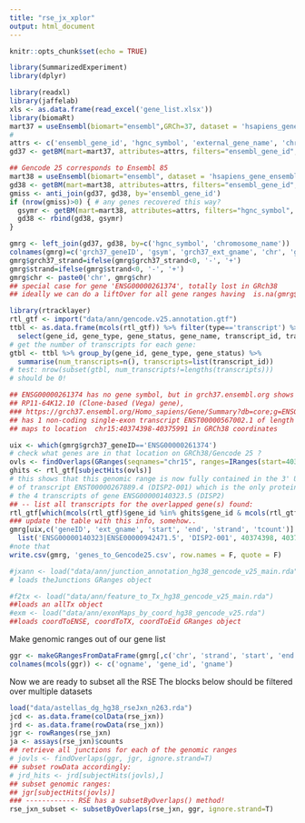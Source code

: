 ---
title: "rse_jx_xplor"
output: html_document
---

```{r setup, include=FALSE}
knitr::opts_chunk$set(echo = TRUE)
```

```{r}
library(SummarizedExperiment)
library(dplyr)
```

```{r}
library(readxl)
library(jaffelab)
xls <- as.data.frame(read_excel('gene_list.xlsx'))
library(biomaRt)
mart37 = useEnsembl(biomart="ensembl",GRCh=37, dataset = 'hsapiens_gene_ensembl')
#
attrs <- c('ensembl_gene_id', 'hgnc_symbol', 'external_gene_name', 'chromosome_name',  'start_position', 'end_position', 'strand', 'transcript_count') # 'ensembl_transcript_id', 'ccds')
gd37 <- getBM(mart=mart37, attributes=attrs, filters="ensembl_gene_id", values=xls$EnsemblID) 

## Gencode 25 corresponds to Ensembl 85
mart38 = useEnsembl(biomart="ensembl", dataset = 'hsapiens_gene_ensembl', version=85)
gd38 <- getBM(mart=mart38, attributes=attrs, filters="ensembl_gene_id", values=xls$EnsemblID) 
gmiss <- anti_join(gd37, gd38, by='ensembl_gene_id')
if (nrow(gmiss)>0) { # any genes recovered this way?
  gsymr <- getBM(mart=mart38, attributes=attrs, filters="hgnc_symbol", values=gmiss$hgnc_symbol) 
  gd38 <- rbind(gd38, gsymr)
}
```

```{r}
gmrg <- left_join(gd37, gd38, by=c('hgnc_symbol', 'chromosome_name'))
colnames(gmrg)=c('grch37_geneID', 'gsym', 'grch37_ext_gname', 'chr', 'grch37_start', 'grch37_end', 'grch37_strand', 'grch37_tcount', 'geneID', 'ext_gname', 'start', 'end', 'strand', 'tcount')
gmrg$grch37_strand=ifelse(gmrg$grch37_strand<0, '-', '+')
gmrg$strand=ifelse(gmrg$strand<0, '-', '+')
gmrg$chr <- paste0('chr', gmrg$chr)
## special case for gene 'ENSG00000261374', totally lost in GRch38
## ideally we can do a liftOver for all gene ranges having  is.na(gmrg$geneID)

```



```{r}
library(rtracklayer)
rtl_gtf <- import("data/ann/gencode.v25.annotation.gtf")
ttbl <- as.data.frame(mcols(rtl_gtf)) %>% filter(type=='transcript') %>% 
  select(gene_id, gene_type, gene_status, gene_name, transcript_id, transcript_type, transcript_name)
# get the number of transcripts for each gene:
gtbl <- ttbl %>% group_by(gene_id, gene_type, gene_status) %>% 
  summarise(num_transcripts=n(), transcripts=list(transcript_id))
# test: nrow(subset(gtbl, num_transcripts!=lengths(transcripts)))
# should be 0!

## ENSG00000261374 has no gene symbol, but in grch37.ensembl.org shows as 
## RP11-64K12.10 (Clone-based (Vega) gene), 
### https://grch37.ensembl.org/Homo_sapiens/Gene/Summary?db=core;g=ENSG00000261374
## has 1 non-coding single-exon transcript ENST00000567002.1 of length 1594
## maps to location  chr15:40374398-40375991 in GRCh38 coordinates

uix <- which(gmrg$grch37_geneID=='ENSG00000261374')
# check what genes are in that location on GRCh38/Gencode 25 ?
ovls <- findOverlaps(GRanges(seqnames="chr15", ranges=IRanges(start=40374398, end=40375991)) , rtl_gtf)
ghits <- rtl_gtf[subjectHits(ovls)]
# this shows that this genomic range is now fully contained in the 3' UTR (exon ENSE00000942471.5) 
# of transcript ENST00000267889.4 (DISP2-001) which is the only protein coding transcript of 
# the 4 transcripts of gene ENSG00000140323.5 (DISP2)
## -- list all transcripts for the overlapped gene(s) found:
rtl_gtf[which(mcols(rtl_gtf)$gene_id %in% ghits$gene_id & mcols(rtl_gtf)$type == 'transcript')]
### update the table with this info, somehow..
gmrg[uix,c('geneID', 'ext_gname', 'start', 'end', 'strand', 'tcount')] <-
  list('ENSG00000140323|ENSE00000942471.5', 'DISP2-001', 40374398, 40375991, '+', 4)
#note that 
write.csv(gmrg, 'genes_to_Gencode25.csv', row.names = F, quote = F)
```

```{r}
#jxann <- load("data/ann/junction_annotation_hg38_gencode_v25_main.rda")
# loads theJunctions GRanges object

#f2tx <- load("data/ann/feature_to_Tx_hg38_gencode_v25_main.rda")
##loads an allTx object
#exm <- load("data/ann/exonMaps_by_coord_hg38_gencode_v25.rda")
##loads coordToENSE, coordToTX, coordToEid GRanges object
```

Make genomic ranges out of our gene list
```{r}
ggr <- makeGRangesFromDataFrame(gmrg[,c('chr', 'strand', 'start', 'end', 'grch37_ext_gname', 'geneID', 'ext_gname')], keep.extra.columns = T)
colnames(mcols(ggr)) <- c('ogname', 'gene_id', 'gname')
```


Now we are ready to subset all the RSE
The blocks below should be filtered over multiple datasets
```{r}
load("data/astellas_dg_hg38_rseJxn_n263.rda")
jcd <- as.data.frame(colData(rse_jxn))
jrd <- as.data.frame(rowData(rse_jxn))
jgr <- rowRanges(rse_jxn)
ja <- assays(rse_jxn)$counts
## retrieve all junctions for each of the genomic ranges
# jovls <- findOverlaps(ggr, jgr, ignore.strand=T)
## subset rowData accordingly:
# jrd_hits <- jrd[subjectHits(jovls),]
## subset genomic ranges:
## jgr[subjectHits(jovls)]
### ------------ RSE has a subsetByOverlaps() method!
rse_jxn_subset <- subsetByOverlaps(rse_jxn, ggr, ignore.strand=T)


```


